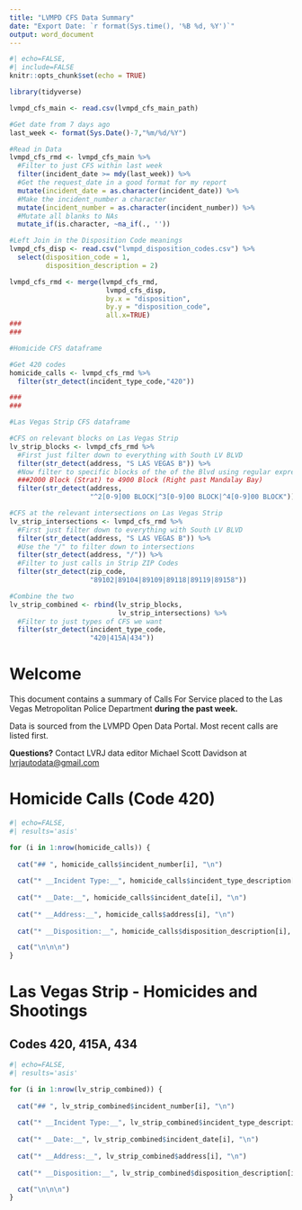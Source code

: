 ```yaml
---
title: "LVMPD CFS Data Summary"
date: "Export Date: `r format(Sys.time(), '%B %d, %Y')`"
output: word_document
---
```


```r
#| echo=FALSE,
#| include=FALSE
knitr::opts_chunk$set(echo = TRUE)

library(tidyverse)

lvmpd_cfs_main <- read.csv(lvmpd_cfs_main_path)

#Get date from 7 days ago
last_week <- format(Sys.Date()-7,"%m/%d/%Y")

#Read in Data
lvmpd_cfs_rmd <- lvmpd_cfs_main %>% 
  #Filter to just CFS within last week
  filter(incident_date >= mdy(last_week)) %>% 
  #Get the request_date in a good format for my report
  mutate(incident_date = as.character(incident_date)) %>% 
  #Make the incident_number a character
  mutate(incident_number = as.character(incident_number)) %>% 
  #Mutate all blanks to NAs
  mutate_if(is.character, ~na_if(., ''))

#Left Join in the Disposition Code meanings
lvmpd_cfs_disp <- read.csv("lvmpd_disposition_codes.csv") %>% 
  select(disposition_code = 1,
         disposition_description = 2)

lvmpd_cfs_rmd <- merge(lvmpd_cfs_rmd, 
                        lvmpd_cfs_disp,
                        by.x = "disposition",
                        by.y = "disposition_code",
                        all.x=TRUE)
###
###

#Homicide CFS dataframe

#Get 420 codes 
homicide_calls <- lvmpd_cfs_rmd %>% 
  filter(str_detect(incident_type_code,"420"))

###
###

#Las Vegas Strip CFS dataframe

#CFS on relevant blocks on Las Vegas Strip
lv_strip_blocks <- lvmpd_cfs_rmd %>%
  #First just filter down to everything with South LV BLVD
  filter(str_detect(address, "S LAS VEGAS B")) %>% 
  #Now filter to specific blocks of the of the Blvd using regular expressions
  ###2000 Block (Strat) to 4900 Block (Right past Mandalay Bay)
  filter(str_detect(address,
                    "^2[0-9]00 BLOCK|^3[0-9]00 BLOCK|^4[0-9]00 BLOCK"))

#CFS at the relevant intersections on Las Vegas Strip
lv_strip_intersections <- lvmpd_cfs_rmd %>%
  #First just filter down to everything with South LV BLVD
  filter(str_detect(address, "S LAS VEGAS B")) %>% 
  #Use the "/" to filter down to intersections
  filter(str_detect(address, "/")) %>% 
  #Filter to just calls in Strip ZIP Codes
  filter(str_detect(zip_code,
                    "89102|89104|89109|89118|89119|89158"))

#Combine the two
lv_strip_combined <- rbind(lv_strip_blocks,
                           lv_strip_intersections) %>% 
  #Filter to just types of CFS we want
  filter(str_detect(incident_type_code,
                    "420|415A|434"))
```

# Welcome

This document contains a summary of Calls For Service placed to the Las Vegas Metropolitan Police Department **during the past week.** 

Data is sourced from the LVMPD Open Data Portal. Most recent calls are listed first.

**Questions?** Contact LVRJ data editor Michael Scott Davidson at <lvrjautodata@gmail.com>

# Homicide Calls (Code 420)

```r
#| echo=FALSE,
#| results='asis'

for (i in 1:nrow(homicide_calls)) {
  
  cat("## ", homicide_calls$incident_number[i], "\n")
  
  cat("* __Incident Type:__", homicide_calls$incident_type_description[i], "\n")
  
  cat("* __Date:__", homicide_calls$incident_date[i], "\n")
  
  cat("* __Address:__", homicide_calls$address[i], "\n")
  
  cat("* __Disposition:__", homicide_calls$disposition_description[i], "\n")

  cat("\n\n\n")
}
```



# Las Vegas Strip - Homicides and Shootings
## Codes 420, 415A, 434

```r
#| echo=FALSE,
#| results='asis'

for (i in 1:nrow(lv_strip_combined)) {
  
  cat("## ", lv_strip_combined$incident_number[i], "\n")
  
  cat("* __Incident Type:__", lv_strip_combined$incident_type_description[i], "\n")
  
  cat("* __Date:__", lv_strip_combined$incident_date[i], "\n")
  
  cat("* __Address:__", lv_strip_combined$address[i], "\n")
  
  cat("* __Disposition:__", lv_strip_combined$disposition_description[i], "\n")

  cat("\n\n\n")
}
```
